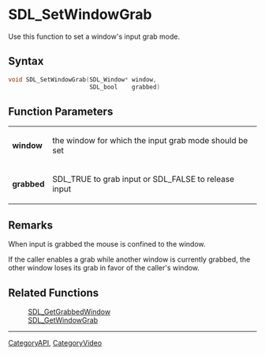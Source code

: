 
= SDL_SetWindowGrab =
Use this function to set a window's input grab mode.


== Syntax ==
<syntaxhighlight lang='c++'>
void SDL_SetWindowGrab(SDL_Window* window,
                       SDL_bool    grabbed)
</syntaxhighlight>

== Function Parameters ==
{|
|'''window'''
|the window for which the input grab mode should be set
|-
|'''grabbed'''
|SDL_TRUE to grab input or SDL_FALSE to release input
|}

== Remarks ==
When input is grabbed the mouse is confined to the window.

If the caller enables a grab while another window is currently grabbed, the other window loses its grab in favor of the caller's window.

== Related Functions ==
:[[SDL_GetGrabbedWindow]]
:[[SDL_GetWindowGrab]]

----
[[CategoryAPI]], [[CategoryVideo]]
